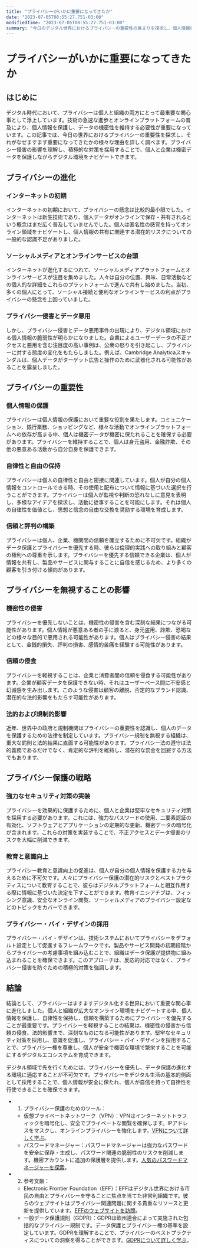 ```yaml
---
title: "プライバシーがいかに重要になってきたか"
date: "2023-07-05T08:55:27.751-03:00"
modifiedTime: "2023-07-05T08:55:27.751-03:00"
summary: "今日のデジタル世界におけるプライバシーの重要性の高まりを探求し、個人情報の保護と自律性の保護の必要性を強調します。"
---
```


# プライバシーがいかに重要になってきたか

## はじめに

デジタル時代において、プライバシーは個人と組織の両方にとって最重要な関心事として浮上しています。技術の急速な進歩とオンラインプラットフォームの普及により、個人情報を保護し、データの機密性を維持する必要性が重要になっています。この記事では、今日の世界におけるプライバシーの重要性を探求し、それがなぜますます重要になってきたかの様々な理由を詳しく調べます。プライバシー侵害の影響を理解し、積極的な対策を採用することで、個人と企業は機密データを保護しながらデジタル環境をナビゲートできます。

## プライバシーの進化

### インターネットの初期

インターネットの初期において、プライバシーの懸念は比較的最小限でした。インターネットは新生技術であり、個人データがオンラインで保存・共有されるという概念はまだ広く普及していませんでした。個人は匿名性の感覚を持ってオンライン領域をナビゲートし、個人情報の共有に関連する潜在的リスクについての一般的な認識不足がありました。

### ソーシャルメディアとオンラインサービスの台頭

インターネットが進化するにつれて、ソーシャルメディアプラットフォームとオンラインサービスが注目を集めました。人々は自分の位置、興味、日常活動などの個人的な詳細をこれらのプラットフォームで進んで共有し始めました。当初、多くの個人にとって、ソーシャル接続と便利なオンラインサービスの利点がプライバシーの懸念を上回っていました。

### プライバシー侵害とデータ悪用

しかし、プライバシー侵害とデータ悪用事件の出現により、デジタル領域における個人情報の脆弱性が明らかになりました。企業によるユーザーデータの不正アクセスと悪用を含む注目度の高い事例は、公衆の怒りを引き起こし、プライバシーに対する態度の変化をもたらしました。例えば、Cambridge Analyticaスキャンダルは、個人データがターゲット広告と操作のために武器化される可能性があることを露呈しました。

## プライバシーの重要性

### 個人情報の保護

プライバシーは個人情報の保護において重要な役割を果たします。コミュニケーション、銀行業務、ショッピングなど、様々な活動でオンラインプラットフォームへの依存が高まる中、個人は機密データが機密に保たれることを確保する必要があります。プライバシーを維持することで、個人は身元盗用、金融詐欺、その他の悪意ある活動から自分自身を保護できます。

### 自律性と自由の保持

プライバシーは個人の自律性と自由と密接に関連しています。個人が自分の個人情報をコントロールできる時、その使用と配布について情報に基づいた選択を行うことができます。プライバシーは個人が監視や判断の恐れなしに意見を表明し、多様なアイデアを探求し、活動に従事することを可能にします。それは個人の自律性を価値とし、思想と信念の自由な交換を奨励する環境を育成します。

### 信頼と評判の構築

プライバシーは個人、企業、機関間の信頼を確立するために不可欠です。組織がデータ保護とプライバシーを優先する時、彼らは倫理的実践への取り組みと顧客の権利への尊重を示します。プライバシーを優先する信頼できる企業は、個人が情報を共有し、製品やサービスに関与することに自信を感じるため、より多くの顧客を引き付ける傾向があります。

## プライバシーを無視することの影響

### 機密性の侵害

プライバシーを優先しないことは、機密性の侵害を含む深刻な結果につながる可能性があります。個人情報が悪意ある者の手に渡ると、身元盗用、詐欺、恐喝などの様々な目的で悪用される可能性があります。個人はプライバシー侵害の結果として、金銭的損失、評判の損害、感情的苦痛を経験する可能性があります。

### 信頼の侵食

プライバシーを軽視することは、企業と消費者間の信頼を侵食する可能性があります。企業が顧客データを保護できない時、それはユーザーベース間に不安感と幻滅感を生み出します。このような侵害は顧客の離脱、否定的なブランド認識、潜在的な法的影響をもたらす可能性があります。

### 法的および規制的影響

近年、世界中の政府と規制機関はプライバシーの重要性を認識し、個人のデータを保護するための法律を制定しています。プライバシー規制を無視する組織は、重大な罰則と法的結果に直面する可能性があります。プライバシー法の遵守は法的義務であるだけでなく、肯定的な評判を維持し、潜在的な罰金を回避する方法でもあります。

## プライバシー保護の戦略

### 強力なセキュリティ対策の実装

プライバシーを効果的に保護するために、個人と企業は堅牢なセキュリティ対策を採用する必要があります。これには、強力なパスワードの使用、二要素認証の有効化、ソフトウェアとアプリケーションの定期的な更新、機密データの暗号化が含まれます。これらの対策を実装することで、不正アクセスとデータ侵害のリスクを大幅に削減できます。

### 教育と意識向上

プライバシー教育と意識向上の促進は、個人が自分の個人情報を保護する力を与えるために不可欠です。人々にプライバシー保護の潜在的リスクとベストプラクティスについて教育することで、彼らはデジタルプラットフォームと相互作用する際に情報に基づいた決定を下すことができます。教育イニシアチブは、フィッシング意識、安全なオンライン閲覧、ソーシャルメディアのプライバシー設定などのトピックをカバーできます。

### プライバシー・バイ・デザインの採用

プライバシー・バイ・デザインは、技術システムにおいてプライバシーをデフォルト設定として促進するフレームワークです。製品やサービス開発の初期段階からプライバシーの考慮事項を組み込むことで、組織はデータ保護が提供物に組み込まれることを確保できます。このアプローチは、反応的対応ではなく、プライバシー侵害を防ぐための積極的対策を強調します。

## 結論

結論として、プライバシーはますますデジタル化する世界において重要な関心事に進化しました。個人と組織が広大なオンライン環境をナビゲートする中、個人情報を保護し、自律性を保持し、信頼を構築するためにプライバシーを優先することが最重要です。プライバシーを軽視することの結果は、機密性の侵害から信頼の侵食、法的影響まで、深刻なものになる可能性があります。堅牢なセキュリティ対策を採用し、意識を促進し、プライバシー・バイ・デザインを採用することで、プライバシー権を尊重し、個人が安全で機密な環境で繁栄することを可能にするデジタルエコシステムを育成できます。

デジタル領域で先を行くためには、プライバシーを優先し、データ保護の進化する環境に適応することが不可欠です。プライバシーをデジタル生活の基本的側面として採用することで、個人情報が安全に保たれ、個人が自信を持って自律性を行使できることを確保できます。

- 1. プライバシー保護のためのツール：

  - 仮想プライベートネットワーク（VPN）：VPNはインターネットトラフィックを暗号化し、安全でプライベートな閲覧を確保します。IPアドレスをマスクし、オンラインプライバシーを強化します。[VPNについて詳しく学ぶ](https://www.cnet.com/how-to/what-is-a-vpn-why-do-you-need-one-and-how-do-they-work/)。
  - パスワードマネージャー：パスワードマネージャーは強力なパスワードを安全に保存・生成し、パスワード関連の脆弱性のリスクを削減します。機密アカウントに追加の保護層を提供します。[人気のパスワードマネージャーを探索](https://www.pcmag.com/picks/the-best-password-managers)。

- 2. 参考文献：
  - Electronic Frontier Foundation（EFF）：EFFはデジタル世界における市民の自由とプライバシーを守ることに焦点を当てた非営利組織です。彼らのウェブサイトはプライバシー関連問題に関する貴重なリソースと更新を提供しています。[EFFのウェブサイトを訪問](https://www.eff.org/)。
  - 一般データ保護規則（GDPR）：GDPRは欧州連合によって実施された包括的なプライバシー規制です。データ保護とプライバシー権の基準を設定しています。GDPRを理解することで、プライバシーのベストプラクティスについての洞察を得ることができます。[GDPRについて詳しく学ぶ](https://gdpr-info.eu/)。
